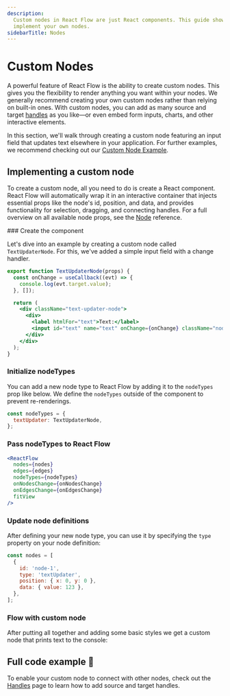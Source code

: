 ```yaml
---
description:
  Custom nodes in React Flow are just React components. This guide shows you how to
  implement your own nodes.
sidebarTitle: Nodes
---
```


# Custom Nodes

A powerful feature of React Flow is the ability to create custom nodes. This gives you the
flexibility to render anything you want within your nodes. We generally recommend creating
your own custom nodes rather than relying on built-in ones. With custom nodes, you can add
as many source and target [handles](/learn/customization/handles) as you like—or even
embed form inputs, charts, and other interactive elements.

In this section, we'll walk through creating a custom node featuring an input field that
updates text elsewhere in your application. For further examples, we recommend checking
out our [Custom Node Example](/examples/nodes/custom-node).

## Implementing a custom node

To create a custom node, all you need to do is create a React component. React Flow will
automatically wrap it in an interactive container that injects essential props like the
node's id, position, and data, and provides functionality for selection, dragging, and
connecting handles. For a full overview on all available node props, see the
[Node](/api-reference/types/node-props) reference.

<Steps>
### Create the component

Let's dive into an example by creating a custom node called `TextUpdaterNode`. For this,
we've added a simple input field with a change handler.

```jsx
export function TextUpdaterNode(props) {
  const onChange = useCallback((evt) => {
    console.log(evt.target.value);
  }, []);

  return (
    <div className="text-updater-node">
      <div>
        <label htmlFor="text">Text:</label>
        <input id="text" name="text" onChange={onChange} className="nodrag" />
      </div>
    </div>
  );
}
```

### Initialize nodeTypes

You can add a new node type to React Flow by adding it to the `nodeTypes` prop like below.
We define the `nodeTypes` outside of the component to prevent re-renderings.

```jsx
const nodeTypes = {
  textUpdater: TextUpdaterNode,
};
```

### Pass nodeTypes to React Flow

```jsx {4}
<ReactFlow
  nodes={nodes}
  edges={edges}
  nodeTypes={nodeTypes}
  onNodesChange={onNodesChange}
  onEdgesChange={onEdgesChange}
  fitView
/>
```

### Update node definitions

After defining your new node type, you can use it by specifying the `type` property on
your node definition:

```jsx {4}
const nodes = [
  {
    id: 'node-1',
    type: 'textUpdater',
    position: { x: 0, y: 0 },
    data: { value: 123 },
  },
];
```

### Flow with custom node

After putting all together and adding some basic styles we get a custom node that prints
text to the console:

<RemoteCodeViewer aspectRatio="4" route="learn/custom-node" framework="react" />

</Steps>

## Full code example 🏁

<RemoteCodeViewer route="learn/custom-node" framework="react" />

To enable your custom node to connect with other nodes, check out the
[Handles](/learn/customization/handles) page to learn how to add source and target
handles.
